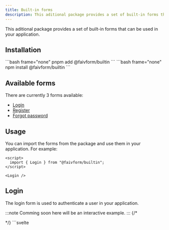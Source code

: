 ```yaml
---
title: Built-in forms
description: This aditional package provides a set of built-in forms that can be used in your application.
---
```



This aditional package provides a set of built-in forms that can be used in your application.

## Installation

<Tabs>
  <TabItem label="pnpm">
    ```bash frame="none"
    pnpm add @faivform/builtin
    ```
  </TabItem>
  <TabItem label="npm">
    ```bash frame="none"
    npm install @faivform/builtin
    ```
  </TabItem>
</Tabs>

## Available forms

There are currently 3 forms available:

- [Login](#login)
- [Register](#register)
- [Forgot password](#forgot-password)

## Usage

You can import the forms from the package and use them in your application. For example:

```svelte
<script>
  import { Login } from "@faivform/builtin";
</script>

<Login />
```

## Login

The login form is used to authenticate a user in your application.

:::note
  Comming soon here will be an interactive example.
:::
<Tabs>
  {/* <TabItem label="Example">

  </TabItem> */}
  <TabItem label="Code">
    ```svelte
    <script>
      import { Login } from "@faivform/builtin";

      const submit = async (data) => {
        // Do something with the data
      };

      const texts = {
        title: "Login",
        email: {
          label: "Email",
          placeholder: "example@email.com",
        },
        password: {
          label: "Password",
          placeholder: "********",
        },
        submit: "Login",
        forgotPassword: "Forgot password?",
        register: "Register",
      };
    </script>

    <Login {submit} {texts} />
    ```
  </TabItem>
  <TabItem label="Props">
  | Name | Type | Required | Description |
  | --- | --- | --- | --- |
  | `submit` | `function` | `true` | The function that will be called when the form is submitted. |
  | `texts` | `object` | `false` | The texts that will be used in the form. |
  </TabItem>
  <TabItem label="Events">
  | Name | Type | Description |
  | --- | --- | --- |
  | `on:error` | `function` | This event is triggered when the form has an error. |
  | `on:finish` | `function` | This event is triggered when the submit function has finished whether it was successful or not. |
  </TabItem>
  <TabItem label="Slots">
  | Name | Type | Description |
  | --- | --- | --- |
  | `error` | `string` | This slot is used to display the error message. |
  | `submit` | `string` | This slot is used to display the submit button. |
  | `loading` | `boolean` | This slot is used to display the loading indicator. |
  </TabItem>
</Tabs>

## Register

The register form is used to create a new user in your application.

:::note
  Comming soon here will be an interactive example.
:::

<Tabs>
  {/* <TabItem label="Example">

  </TabItem> */}
  <TabItem label="Code">
    ```svelte
    <script>
      import { Register } from "@faivform/builtin";

      const submit = async (data) => {
        // Do something with the data
      };

      const texts = {
        title: "Register",
        name: {
          label: "Name",
          placeholder: "John Doe",
        },
        email: {
          label: "Email",
          placeholder: "example@email.com",
        },
        password: {
          label: "Password",
          placeholder: "********",
        },
        submit: "Register",
        login: "Login",
      };
    </script>

    <Register {submit} {texts} />
    ```
  </TabItem>
  <TabItem label="Props">
  | Name | Type | Required | Description |
  | --- | --- | --- | --- |
  | `submit` | `function` | `true` | The function that will be called when the form is submitted. |
  | `texts` | `object` | `false` | The texts that will be used in the form. |
  </TabItem>
  <TabItem label="Events">
  | Name | Type | Description |
  | --- | --- | --- |
  | `on:error` | `function` | This event is triggered when the form has an error. |
  | `on:finish` | `function` | This event is triggered when the submit function has finished whether it was successful or not. |
  </TabItem>
  <TabItem label="Slots">
  | Name | Type | Description |
  | --- | --- | --- |
  | `error` | `string` | This slot is used to display the error message. |
  | `submit` | `string` | This slot is used to display the submit button. |
  | `loading` | `boolean` | This slot is used to display the loading indicator. |
  </TabItem>
</Tabs>

## Forgot password

The forgot password form is used to request a password reset for a user in your application.

:::note
  Comming soon here will be an interactive example.
:::

<Tabs>
  {/* <TabItem label="Example">

  </TabItem> */}
  <TabItem label="Code">
    ```svelte
    <script>
      import { ForgotPassword } from "@faivform/builtin";

      const submit = async (data) => {
        // Do something with the data
      };

      const texts = {
        title: "Forgot password",
        email: {
          label: "Email",
          placeholder: "example@email.com",
        },
        submit: "Send reset link",
        login: "Login",
      };
    </script>

    <ForgotPassword {submit} {texts} />
    ```
  </TabItem>
  <TabItem label="Props">
  | Name | Type | Required | Description |
  | --- | --- | --- | --- |
  | `submit` | `function` | `true` | The function that will be called when the form is submitted. |
  | `texts` | `object` | `false` | The texts that will be used in the form. |
  </TabItem>
  <TabItem label="Events">
  | Name | Type | Description |
  | --- | --- | --- |
  | `on:error` | `function` | This event is triggered when the form has an error. |
  | `on:finish` | `function` | This event is triggered when the submit function has finished whether it was successful or not. |
  </TabItem>
  <TabItem label="Slots">
  | Name | Type | Description |
  | --- | --- | --- |
  | `error` | `string` | This slot is used to display the error message. |
  | `submit` | `string` | This slot is used to display the submit button. |
  | `loading` | `boolean` | This slot is used to display the loading indicator. |
  </TabItem>
</Tabs>